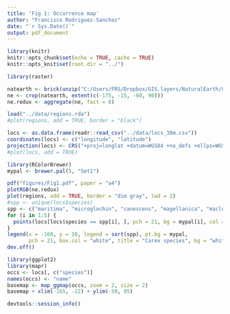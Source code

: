 ```yaml
---
title: 'Fig 1: Occurrence map'
author: "Francisco Rodriguez-Sanchez"
date: "`r Sys.Date()`"
output: pdf_document
---
```


```r
library(knitr)
knitr::opts_chunk$set(echo = TRUE, cache = TRUE)
knitr::opts_knit$set(root.dir = "../")
```

```r
library(raster)
```

```r
natearth <- brick(unzip("C:/Users/FRS/Dropbox/GIS.layers/NaturalEarth/CrossBlended_Hypso_ShadedRelief_50m.zip", exdir = tempdir())[4])
ne <- crop(natearth, extent(c(-175, -15, -60, 90)))
ne.redux <- aggregate(ne, fact = 8)

```


```r
load("../data/regions.rda")
#plot(regions, add = TRUE, border = "black")
```

```r
locs <- as.data.frame(readr::read_csv("../data/locs_30m.csv"))
coordinates(locs) <- c("longitude", "latitude")
projection(locs) <- CRS("+proj=longlat +datum=WGS84 +no_defs +ellps=WGS84 +towgs84=0,0,0")
#plot(locs, add = TRUE)
```



```r
library(RColorBrewer)
mypal <- brewer.pal(5, "Set1")

pdf("figures/Fig1.pdf", paper = "a4")
plotRGB(ne.redux)
plot(regions, add = TRUE, border = "dim gray", lwd = 2)
#spp <- unique(locs$species)
spp <- c("maritima", "microglochin", "canescens", "magellanica", "macloviana")
for (i in 1:5) {
  points(locs[locs$species == spp[i], ], pch = 21, bg = mypal[i], col = "gray20", cex = 1)
}
legend(x = -160, y = 10, legend = sort(spp), pt.bg = mypal,
       pch = 21, box.col = "white", title = "Carex species", bg = "white")
dev.off()

```




```r
library(ggplot2)
library(mapr)
occs <- locs[, c("species")]
names(occs) <- "name"
basemap <- map_ggmap(occs, zoom = 2, size = 2)
basemap + xlim(-165, -22) + ylim(-50, 95)
```

```r
devtools::session_info()
```



